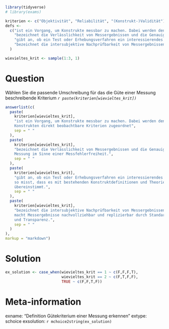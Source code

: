 ```r
library(tidyverse)
# library(exams)

kriterien <- c("Objektivität", "Reliabilität", "(Konstrukt-)Validität")
defs <-
  c("ist ein Vorgang, um Konstrukte messbar zu machen. Dabei werden den Konstrukten direkt beobachtbare Kriterien zugeordnet",
    "bezeichnet die Verlässlichkeit von Messergebnissen und die Genauigkeit der Messung.",
    "gibt an, ob ein Test oder Erhebungsverfahren ein interessierendes Merkmal so misst, dass es mit bestehenden Konstruktdefinitionen und Theorien übereinstimmt.",
    "bezeichnet die intersubjektive Nachprüfbarkeit von Messergebnissen. Sie macht Messergebnisse nachvollziehbar und replizierbar durch Standardisierung und Transparenz."
  )

wievieltes_krit <- sample(1:3, 1)
```


Question
========
Wählen Sie die passende Umschreibung für das die Güte einer Messung beschreibende Kriterium _`r paste(kriterien[wievieltes_krit])`_


```r
answerlist(c(
  paste(
    kriterien[wievieltes_krit],
    "ist ein Vorgang, um Konstrukte messbar zu machen. Dabei werden den 
    Konstrukten direkt beobachtbare Kriterien zugeordnet",
    sep = " "
  ),
  paste(
    kriterien[wievieltes_krit],
    "bezeichnet die Verlässlichkeit von Messergebnissen und die Genauigkeit der
    Messung im Sinne einer Messfehlerfreiheit.",
    sep = " "
  ),
  paste(
    kriterien[wievieltes_krit],
    "gibt an, ob ein Test oder Erhebungsverfahren ein interessierendes Merkmal 
    so misst, dass es mit bestehenden Konstruktdefinitionen und Theorien 
    übereinstimmt.",
    sep = " "
  ),
  paste(
    kriterien[wievieltes_krit],
    "bezeichnet die intersubjektive Nachprüfbarkeit von Messergebnissen. Sie 
    macht Messergebnisse nachvollziehbar und replizierbar durch Standardisierung 
    und Transparenz.",
    sep = " "
  )
),
markup = "markdown")
```

Solution
========

```r
ex_solution <- case_when(wievieltes_krit == 1 ~ c(F,F,F,T),
                         wievieltes_krit == 2 ~ c(F,T,F,F),
                         TRUE ~ c(F,F,T,F))
```


Meta-information
================
exname: "Definition Gütekriterium einer Messung erkennen"
extype: schoice
exsolution: `r mchoice2string(ex_solution)`
